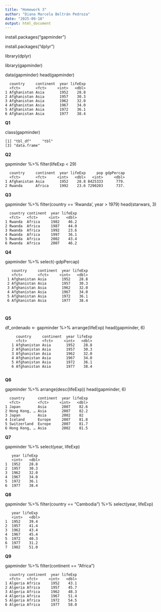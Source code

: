```yaml
---
title: "Homework 3"
author: "Diana Marcela Beltrán Pedroza"
date: "2025-09-18"
output: html_document
---
```


install.packages("gapminder")

install.packages("dplyr")

library(dplyr)

library(gapminder)

data(gapminder)
head(gapminder)

      country     continent  year lifeExp 
      <fct>       <fct>     <int>   <dbl> 
    1 Afghanistan Asia       1952    28.8 
    2 Afghanistan Asia       1957    30.3 
    3 Afghanistan Asia       1962    32.0 
    4 Afghanistan Asia       1967    34.0 
    5 Afghanistan Asia       1972    36.1 
    6 Afghanistan Asia       1977    38.4 
    
**Q1**

class(gapminder)

    [1] "tbl_df"     "tbl" 
    [3] "data.frame"
    

**Q2**

gapminder %>% 
  filter(lifeExp < 29)
  
      country     continent  year lifeExp     pop gdpPercap 
      <fct>       <fct>     <int>   <dbl>   <int>     <dbl> 
    1 Afghanistan Asia       1952    28.8 8425333      779.
    2 Rwanda      Africa     1992    23.6 7290203      737.

**Q3**

gapminder %>% 
  filter(country == 'Rwanda', year > 1979)
  head(starwars, 3)

      country continent  year lifeExp 
      <fct>   <fct>     <int>   <dbl>
    1 Rwanda  Africa     1982    46.2 
    2 Rwanda  Africa     1987    44.0 
    3 Rwanda  Africa     1992    23.6 
    4 Rwanda  Africa     1997    36.1 
    5 Rwanda  Africa     2002    43.4 
    6 Rwanda  Africa     2007    46.2
    
    
**Q4**

gapminder %>% 
select(-gdpPercap) 



       country     continent  year lifeExp 
       <fct>       <fct>     <int>   <dbl> 
     1 Afghanistan Asia       1952    28.8 
     2 Afghanistan Asia       1957    30.3 
     3 Afghanistan Asia       1962    32.0 
     4 Afghanistan Asia       1967    34.0 
     5 Afghanistan Asia       1972    36.1 
     6 Afghanistan Asia       1977    38.4 
     
     

**Q5** 


df_ordenado <- gapminder %>% 
arrange(lifeExp)
head(gapminder, 6)

         country     continent  year lifeExp 
         <fct>       <fct>     <int>   <dbl> 
       1 Afghanistan Asia       1952    28.8 
       2 Afghanistan Asia       1957    30.3 
       3 Afghanistan Asia       1962    32.0 
       4 Afghanistan Asia       1967    34.0 
       5 Afghanistan Asia       1972    36.1 
       6 Afghanistan Asia       1977    38.4
     

**Q6**

gapminder %>% 
arrange(desc(lifeExp))
head(gapminder, 6)

      country      continent  year lifeExp 
      <fct>        <fct>     <int>   <dbl>
    1 Japan        Asia       2007    82.6 
    2 Hong Kong, … Asia       2007    82.2 
    3 Japan        Asia       2002    82  
    4 Iceland      Europe     2007    81.8 
    5 Switzerland  Europe     2007    81.7 
    6 Hong Kong, … Asia       2002    81.5
    
**Q7** 



gapminder %>% 
select(year, lifeExp)

       year lifeExp
       <int>   <dbl> 
    1  1952    28.8 
    2  1957    30.3 
    3  1962    32.0 
    4  1967    34.0 
    5  1972    36.1 
    6  1977    38.4
    
**Q8** 

gapminder %>% 
filter(country == "Cambodia") %>% select(year, lifeExp)

       year lifeExp 
       <int>   <dbl> 
    1  1952    39.4 
    2  1957    41.4 
    3  1962    43.4 
    4  1967    45.4 
    5  1972    40.3 
    6  1977    31.2 
    7  1982    51.0


**Q9**

gapminder %>%
filter(continent == "Africa")

      country continent  year lifeExp
      <fct>   <fct>     <int>   <dbl>
    1 Algeria Africa     1952    43.1 
    2 Algeria Africa     1957    45.7 
    3 Algeria Africa     1962    48.3 
    4 Algeria Africa     1967    51.4 
    5 Algeria Africa     1972    54.5 
    6 Algeria Africa     1977    58.0



